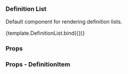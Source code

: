 
<Meta title="Data Display/DefinitionList" component={DefinitionList} />

### Definition List

Default component for rendering definition lists.

<Canvas>
  <Story name="Main">{template.DefinitionList.bind({})}</Story>
</Canvas>

### Props

<ArgsTable of={DefinitionList} />

### Props - DefinitionItem

<ArgsTable of={DefinitionItem} />
